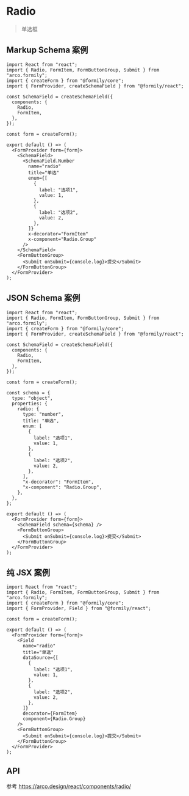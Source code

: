# Radio

> 单选框

## Markup Schema 案例

```tsx
import React from "react";
import { Radio, FormItem, FormButtonGroup, Submit } from "arco.formily";
import { createForm } from "@formily/core";
import { FormProvider, createSchemaField } from "@formily/react";

const SchemaField = createSchemaField({
  components: {
    Radio,
    FormItem,
  },
});

const form = createForm();

export default () => (
  <FormProvider form={form}>
    <SchemaField>
      <SchemaField.Number
        name="radio"
        title="单选"
        enum={[
          {
            label: "选项1",
            value: 1,
          },
          {
            label: "选项2",
            value: 2,
          },
        ]}
        x-decorator="FormItem"
        x-component="Radio.Group"
      />
    </SchemaField>
    <FormButtonGroup>
      <Submit onSubmit={console.log}>提交</Submit>
    </FormButtonGroup>
  </FormProvider>
);
```

## JSON Schema 案例

```tsx
import React from "react";
import { Radio, FormItem, FormButtonGroup, Submit } from "arco.formily";
import { createForm } from "@formily/core";
import { FormProvider, createSchemaField } from "@formily/react";

const SchemaField = createSchemaField({
  components: {
    Radio,
    FormItem,
  },
});

const form = createForm();

const schema = {
  type: "object",
  properties: {
    radio: {
      type: "number",
      title: "单选",
      enum: [
        {
          label: "选项1",
          value: 1,
        },
        {
          label: "选项2",
          value: 2,
        },
      ],
      "x-decorator": "FormItem",
      "x-component": "Radio.Group",
    },
  },
};

export default () => (
  <FormProvider form={form}>
    <SchemaField schema={schema} />
    <FormButtonGroup>
      <Submit onSubmit={console.log}>提交</Submit>
    </FormButtonGroup>
  </FormProvider>
);
```

## 纯 JSX 案例

```tsx
import React from "react";
import { Radio, FormItem, FormButtonGroup, Submit } from "arco.formily";
import { createForm } from "@formily/core";
import { FormProvider, Field } from "@formily/react";

const form = createForm();

export default () => (
  <FormProvider form={form}>
    <Field
      name="radio"
      title="单选"
      dataSource={[
        {
          label: "选项1",
          value: 1,
        },
        {
          label: "选项2",
          value: 2,
        },
      ]}
      decorator={FormItem}
      component={Radio.Group}
    />
    <FormButtonGroup>
      <Submit onSubmit={console.log}>提交</Submit>
    </FormButtonGroup>
  </FormProvider>
);
```

## API

参考 https://arco.design/react/components/radio/
